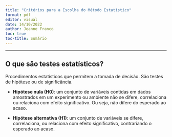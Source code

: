 ---
title: "Critérios para a Escolha do Método Estatístico"
format: pdf
editor: visual
date: 14/10/2022
author: Jeanne Franco
toc: true
toc-title: Sumário
---

------------------------------------------------------------------------

## O que são testes estatísticos?

Procedimentos estatísticos que permitem a tomada de decisão. São testes de hipótese ou de significância.

-   **Hipótese nula (H0)**: um conjunto de variáveis contidas em dados amostrados em um experimento ou ambiente não se difere, correlaciona ou relaciona com efeito significativo. Ou seja, não difere do esperado ao acaso.

-   **Hipótese alternativa (H1)**: um conjunto de variáveis se difere, correlaciona, ou relaciona com efeito significativo, contrariando o esperado ao acaso.
